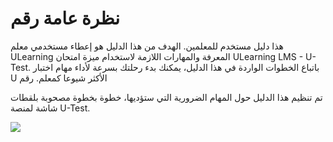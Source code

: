 
# نظرة عامة رقم 

هذا دليل مستخدم للمعلمين. الهدف من هذا الدليل هو إعطاء مستخدمي معلم ULearning المعرفة والمهارات اللازمة لاستخدام ميزة امتحان ULearning LMS - U-Test. باتباع الخطوات الواردة في هذا الدليل، يمكنك بدء رحلتك بسرعة لأداء مهام اختبار U الأكثر شيوعا كمعلم. رقم 
 
تم تنظيم هذا الدليل حول المهام الضرورية التي ستؤديها، خطوة بخطوة مصحوبة بلقطات شاشة لمنصة U-Test.

![](/img/utest/overview01.png)